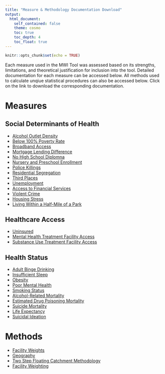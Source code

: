 ```yaml
---
title: "Measure & Methodology Documentation Download"
output: 
  html_document:
    self_contained: false
    theme: cosmo
    toc: true
    toc_depth: 4
    toc_float: true
---
```


```r
knitr::opts_chunk$set(echo = TRUE)
```

Each measure used in the MWI Tool was assessed based on its strengths, limitations, and theoretical justification for inclusion into the tool. Detailed documentation for each measure can be accessed below. All methods used to calculate unqiue statistical procedures can also be accessed below. Click on the link to download the corresponding documentation.

# Measures

## Social Determinants of Health 
- [Alcohol Outlet Density](https://github.com/mitre/hse-mwi/blob/main/Documentation/Measures/Alcohol_Outlet_Density.pdf?raw=true){target="_blank"}
- [Below 100% Poverty Rate](https://github.com/mitre/hse-mwi/blob/main/Documentation/Measures/Below_100_Federal_Poverty_Level.pdf?raw=true){target="_blank"}
- [Broadband Access](https://github.com/mitre/hse-mwi/blob/main/Documentation/Measures/Broadband_Access.pdf?raw=true){target="_blank"}
- [Mortgage Lending Difference](https://github.com/mitre/hse-mwi/blob/main/Documentation/Measures/Mortgage_Lending_Difference.pdf?raw=true){target="_blank"}
- [No High School Diplomna](https://github.com/mitre/hse-mwi/blob/main/Documentation/Measures/No_High_School_Diploma.pdf?raw=true){target="_blank"}
- [Nursery and Preschool Enrollment](https://github.com/mitre/hse-mwi/blob/main/Documentation/Measures/Nursery_and_Preschool_Enrollment.pdf?raw=true){target="_blank"}
- [Police Killings](https://github.com/mitre/hse-mwi/blob/main/Documentation/Measures/Police_Killings.pdf?raw=true){target="_blank"}
- [Residential Segregation](https://github.com/mitre/hse-mwi/blob/main/Documentation/Measures/Residential_segregation.pdf?raw=true){target="_blank"}
- [Third Places](https://github.com/mitre/hse-mwi/blob/main/Documentation/Measures/Third_Places.pdf?raw=true){target="_blank"}
- [Unemployment](https://github.com/mitre/hse-mwi/blob/main/Documentation/Measures/Unemployment.pdf?raw=true){target="_blank"}
- [Access to Financial Services](https://github.com/mitre/hse-mwi/blob/main/Documentation/Measures/Access_to_Financial_Services.pdf?raw=true){target="_blank"}
- [Violent Crime](https://github.com/mitre/hse-mwi/blob/main/Documentation/Measures/Violent_crime.pdf?raw=true){target="_blank"}
- [Housing Stress](https://github.com/mitre/hse-mwi/blob/main/Documentation/Measures/Housing_Stress.pdf?raw=true){target="_blank"}
- [Living Within a Half-Mile of a Park](https://github.com/mitre/hse-mwi/blob/main/Documentation/Measures/Living_Within_a_Half_Mile_of_a_Park.pdf?raw=true){target="_blank"}

## Healthcare Access
- [Uninsured](https://github.com/mitre/hse-mwi/blob/main/Documentation/Measures/Uninsured.pdf?raw=true){target="_blank"}
- [Mental Health Treatment Facility Access](https://github.com/mitre/hse-mwi/blob/main/Documentation/Measures/Mental_Health_Treatment_Facility_Access.pdf?raw=true){target="_blank"}
- [Substance Use Treatment Facility Access](https://github.com/mitre/hse-mwi/blob/main/Documentation/Measures/Substance_Use_Treatment_Facility_Access.pdf?raw=true){target="_blank"}

## Health Status
- [Adult Binge Drinking](https://github.com/mitre/hse-mwi/blob/main/Documentation/Measures/Adult_Binge_Drinking.pdf?raw=true){target="_blank"}
- [Insufficient Sleep](https://github.com/mitre/hse-mwi/blob/main/Documentation/Measures/Insufficient_Sleep.pdf?raw=true){target="_blank"}
- [Obesity](https://github.com/mitre/hse-mwi/blob/main/Documentation/Measures/Obesity.pdf?raw=true){target="_blank"}
- [Poor Mental Health](https://github.com/mitre/hse-mwi/blob/main/Documentation/Measures/Poor_Mental_Health.pdf?raw=true){target="_blank"}
- [Smoking Status](https://github.com/mitre/hse-mwi/blob/main/Documentation/Measures/Smoking_Status.pdf?raw=true){target="_blank"}
- [Alcohol-Related Mortality](https://github.com/mitre/hse-mwi/blob/main/Documentation/Measures/Alcohol_Related_Mortality.pdf?raw=true){target="_blank"}
- [Estimated Drug Poisoning Mortality](https://github.com/mitre/hse-mwi/blob/main/Documentation/Measures/Estimated_Drug_Poisoning_Mortality.pdf?raw=true){target="_blank"}
- [Suicide Mortality](https://github.com/mitre/hse-mwi/blob/main/Documentation/Measures/Suicide_Mortality.pdf?raw=true){target="_blank"}
- [Life Expectancy](https://github.com/mitre/hse-mwi/blob/main/Documentation/Measures/Life_Expectancy.pdf?raw=true){target="_blank"}
- [Suicidal Ideation](https://github.com/mitre/hse-mwi/blob/main/Documentation/Measures/Suicidal_Ideation.pdf?raw=true){target="_blank"}

# Methods
- [Facility Weights](https://github.com/mitre/hse-mwi/blob/main/Documentation/Methods/Facility%20Weights%20Methods.pdf?raw=true){target="_blank"}
- [Geography](https://github.com/mitre/hse-mwi/blob/main/Documentation/Methods/Geography%20Methods.pdf?raw=true){target="_blank"}
- [Two Step Floating Catchment Methodology](https://github.com/mitre/hse-mwi/blob/main/Documentation/Methods/Two%20Step%20FCA.pdf?raw=true){target="_blank"}
- [Facility Weighting](https://github.com/mitre/hse-mwi/blob/main/Documentation/Methods/Weighting%20Methods.pdf?raw=true){target="_blank"}